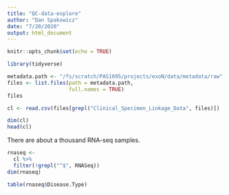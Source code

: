```yaml
---
title: "QC-data-explore"
author: "Dan Spakowicz"
date: "7/20/2020"
output: html_document
---
```


```r
knitr::opts_chunk$set(echo = TRUE)

library(tidyverse)
```


```r
metadata.path <- "/fs/scratch/PAS1695/projects/exoN/data/metadata/raw"
files <- list.files(path = metadata.path,
                    full.names = TRUE)
files
```


```r
cl <- read.csv(files[grepl("Clinical_Specimen_Linkage_Data", files)])

dim(cl)
head(cl)
```

There are about a thousand RNA-seq samples.

```r
rnaseq <- 
  cl %>%
  filter(!grepl("^$", RNASeq))
dim(rnaseq)
```

```r
table(rnaseq$Disease.Type)
```


